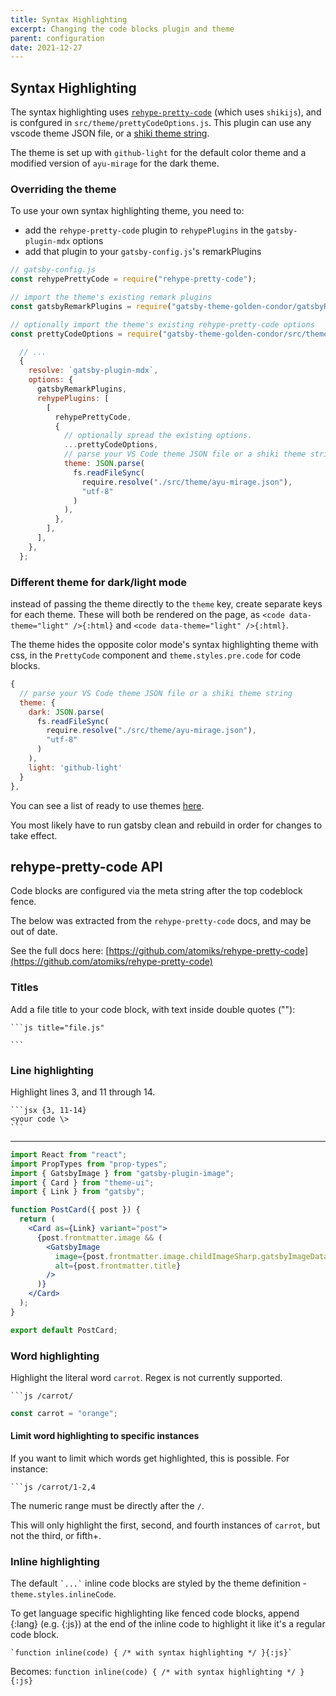 ```yaml
---
title: Syntax Highlighting
excerpt: Changing the code blocks plugin and theme
parent: configuration
date: 2021-12-27
---
```


## Syntax Highlighting

The syntax highlighting uses [`rehype-pretty-code`](https://rehype-pretty-code.netlify.app/) (which uses `shikijs`), and is confgured in `src/theme/prettyCodeOptions.js`.
This plugin can use any vscode theme JSON file, or a [shiki theme string](https://github.com/shikijs/shiki/blob/main/docs/themes.md#all-themes).

The theme is set up with `github-light` for the default color theme and a modified version of `ayu-mirage` for the dark theme.

### Overriding the theme

To use your own syntax highlighting theme, you need to:

- add the `rehype-pretty-code` plugin to `rehypePlugins` in the `gatsby-plugin-mdx` options
- add that plugin to your `gatsby-config.js`'s remarkPlugins

```js {12-23}
// gatsby-config.js
const rehypePrettyCode = require("rehype-pretty-code");

// import the theme's existing remark plugins
const gatsbyRemarkPlugins = require("gatsby-theme-golden-condor/gatsbyRemarkPlugins");

// optionally import the theme's existing rehype-pretty-code options
const prettyCodeOptions = require("gatsby-theme-golden-condor/src/theme/prettyCodeOptions");

  // ...
  {
    resolve: `gatsby-plugin-mdx`,
    options: {
      gatsbyRemarkPlugins,
      rehypePlugins: [
        [
          rehypePrettyCode,
          {
            // optionally spread the existing options.
            ...prettyCodeOptions,
            // parse your VS Code theme JSON file or a shiki theme string
            theme: JSON.parse(
              fs.readFileSync(
                require.resolve("./src/theme/ayu-mirage.json"),
                "utf-8"
              )
            ),
          },
        ],
      ],
    },
  };
```

### Different theme for dark/light mode

instead of passing the theme directly to the `theme` key, create separate keys for each theme.
These will both be rendered on the page, as `<code data-theme="light" />{:html}` and `<code data-theme="light" />{:html}`.

The theme hides the opposite color mode's syntax highlighting theme with css, in the `PrettyCode` component and `theme.styles.pre.code` for code blocks.

```js
{
  // parse your VS Code theme JSON file or a shiki theme string
  theme: {
    dark: JSON.parse(
      fs.readFileSync(
        require.resolve("./src/theme/ayu-mirage.json"),
        "utf-8"
      )
    ),
    light: 'github-light'
  }
},
```

You can see a list of ready to use themes [here](https://github.com/shikijs/shiki/blob/main/docs/themes.md#all-themes).

<Panel type="info" bg="muted">

You most likely have to run gatsby clean and rebuild in order for changes to take effect.

</Panel>

## rehype-pretty-code API

Code blocks are configured via the meta string after the top codeblock fence.

The below was extracted from the `rehype-pretty-code` docs, and may be out of date.

<Panel type="info">

See the full docs here: [https://github.com/atomiks/rehype-pretty-code](https://github.com/atomiks/rehype-pretty-code)

</Panel>

### Titles

Add a file title to your code block, with text inside double quotes (""):

````
```js title="file.js"

```
````

### Line highlighting

Highlight lines 3, and 11 through 14.

````
```jsx {3, 11-14}
<your code \>
```
````

---

```jsx {3, 11-14}
import React from "react";
import PropTypes from "prop-types";
import { GatsbyImage } from "gatsby-plugin-image";
import { Card } from "theme-ui";
import { Link } from "gatsby";

function PostCard({ post }) {
  return (
    <Card as={Link} variant="post">
      {post.frontmatter.image && (
        <GatsbyImage
          image={post.frontmatter.image.childImageSharp.gatsbyImageData}
          alt={post.frontmatter.title}
        />
      )}
    </Card>
  );
}

export default PostCard;
```

### Word highlighting

Highlight the literal word `carrot`. Regex is not currently supported.

` ```js /carrot/ `

```js /carrot/
const carrot = "orange";
```

#### Limit word highlighting to specific instances

If you want to limit which words get highlighted, this is possible. For
instance:

` ```js /carrot/1-2,4 `

The numeric range must be directly after the `/`.

This will only highlight the first, second, and fourth instances of `carrot`,
but not the third, or fifth+.

### Inline highlighting

The default `` `...` `` inline code blocks are styled by the theme definition - `theme.styles.inlineCode`.

To get language specific highlighting like fenced code blocks, append {:lang} (e.g. {:js}) at the end of the inline code to highlight it
like it's a regular code block.

`` `function inline(code) { /* with syntax highlighting */ }{:js}` ``

Becomes:
`function inline(code) { /* with syntax highlighting */ }{:js}`

